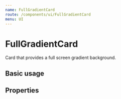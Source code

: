 ```yaml
---
name: FullGradientCard
route: /components/ui/FullGradientCard
menu: UI
---
```



# FullGradientCard

Card that provides a full screen gradient background.

## Basic usage

<Playground>
    <FullGradientCard />
</Playground>

## Properties

<Props of={FullGradientCard} />


